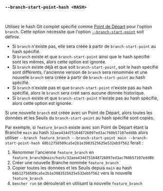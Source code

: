 ### `--branch-start-point-hash <HASH>`

<br />

Utilisez le hash Git complet spécifié comme [Point de Départ][start point] pour l'option `branch`.
Cette option nécessite que l'option [`--branch-start-point`][branch start point] soit définie.

- Si `branch` n'existe pas, elle sera créée à partir de `branch-start-point` au hash spécifié.
- Si `branch` existe et que `branch-start-point` ainsi que le hash spécifié sont les mêmes,
  alors cette option est ignorée.
- Si `branch` existe déjà et que soit `branch-start-point`, soit le hash spécifié sont différents,
  l'ancienne version de `branch` sera renommée
  et une nouvelle `branch` sera créée à partir de `branch-start-point` au hash spécifié.
- Si `branch` n'existe pas et que `branch-start-point` n'existe pas au hash spécifié,
  alors le `branch` sera créé sans aucune donnée historique.
- Si `branch` existe et que `branch-start-point` n'existe pas au hash spécifié,
  alors cette option est ignorée.

Si une nouvelle `branch` est créée avec un Point de Départ,
alors toutes les données et les Seuils du `branch-start-point` au hash spécifié sont copiés.

Par exemple, si `feature_branch` existe avec son Point de Départ étant la Branche `main`
au hash `32aea434d751648726097ed3ac760b57107edd8b`
alors utiliser `--branch feature_branch --branch-start-point main --branch-start-point-hash 68b12758509ca5e2b1e3983525625e532eb5f562`
ferait :

1. Renommer l'ancienne `feature_branch` en `feature_branch@main/hash/32aea434d751648726097ed3ac760b57107edd8b`
2. Créer une nouvelle Branche nommée `feature_branch`
3. Copier toutes les données et les Seuils depuis `main` au hash `68b12758509ca5e2b1e3983525625e532eb5f562` vers la nouvelle `feature_branch`
4. `bencher run` se déroulerait en utilisant la nouvelle `feature_branch`

[start point]: /fr/docs/explanation/benchmarking/#start-point

[branch start point]: #--branch-start-point-branch